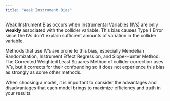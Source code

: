 ```yaml
---
title: "Weak Instrument Bias"
---
```


Weak Instrument Bias occurs when Instrumental Variables (IVs) are only **weakly** associated with the collider variable. This bias causes Type 1 Error since the IVs don't explain sufficient amounts of variation in the collider variable.

Methods that use IV's are prone to this bias, especially Mendelian Randomization, Instrument Effect Regression, and Slope-Hunter Method. The Corrected Weighted Least Squares Method of collider correction uses IV's, but it corrects for their confounding so it does not experience this bias as strongly as some other methods. 

When choosing a model, it is important to consider the advantages and disadvantages that each model brings to maximize efficiency and truth in your results.
